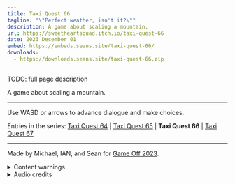 ```yaml
---
title: Taxi Quest 66
tagline: "\"Perfect weather, isn't it?\""
description: A game about scaling a mountain.
url: https://sweetheartsquad.itch.io/taxi-quest-66
date: 2023 December 01
embed: https://embeds.seans.site/taxi-quest-66/
downloads:
  - https://downloads.seans.site/taxi-quest-66.zip
---
```


TODO: full page description



A game about scaling a mountain.

---

Use WASD or arrows to advance dialogue and make choices.

Entries in the series: [Taxi Quest 64](https://sweetheartsquad.itch.io/taxi-quest-64) | [Taxi Quest 65](https://sweetheartsquad.itch.io/taxi-quest-65) | **Taxi Quest 66** | [Taxi Quest 67](https://sweetheartsquad.itch.io/taxi-quest-67)

---

Made by Michael, IAN, and Sean for [Game Off 2023](https://itch.io/jam/game-off-2023).

<details><summary>Content warnings</summary>
Discussion of death, loss, disaster.
</details>
<details><summary>Audio credits</summary>

- [Footsteps](https://freesound.org/people/monte32/sounds/353799)
- [Rumble](https://freesound.org/people/newlocknew/sounds/658405/)
- [Car](https://freesound.org/people/kbnevel/sounds/119829/)
- [Windy trees](https://freesound.org/people/klankbeeld/sounds/172436/)
- [Wind](https://freesound.org/people/worthahep88/sounds/319211/)
- [Insects](https://freesound.org/people/Supersciri/sounds/246011/)

Music by IAN
</details>
